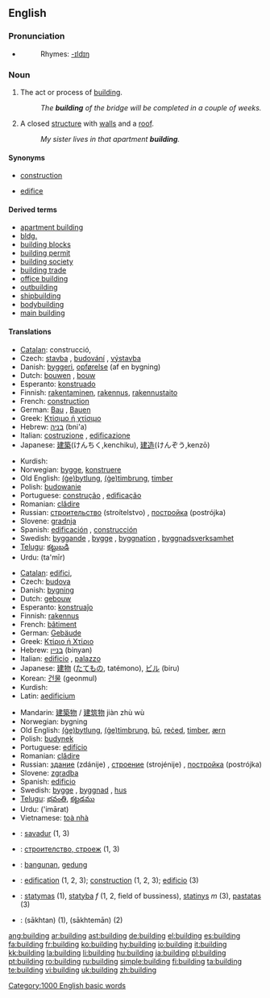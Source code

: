 ==English==
{{wikipedia}}
===Pronunciation===
*{{audio|en-us-building.ogg|Audio (US)}}
*:Rhymes: [[Rhymes:English:-ɪldɪŋ|-ɪldɪŋ]]

===Noun===
{{en-noun}}

# {{uncountable}} The act or process of [[build]]ing.
#: ''The '''building''' of the bridge will be completed in a couple of weeks.''
# A closed [[structure]] with [[wall]]s and a [[roof]].
#: ''My sister lives in that apartment '''building'''.''

====Synonyms====
*{{i-c|act or process of building}} [[construction]]
*{{i-c|closed structure with walls and a roof}} [[edifice]]

====Derived terms====
* [[apartment building]]
* [[bldg.]]
* [[building blocks]]
* [[building permit]]
* [[building society]]
* [[building trade]]
* [[office building]]
* [[outbuilding]]
* [[shipbuilding]]
* [[bodybuilding]]
* [[main building]]

====Translations====
{{trans-top|act or process of building}}
*[[Catalan]]: construcció, {{f}}
* Czech: [[stavba]] {{f}}, [[budování]] {{n}}, [[výstavba]] {{f}}
*Danish: [[byggeri]], [[opførelse]] (af en bygning)
*Dutch: [[bouwen]] {{n}}, [[bouw]] {{m}}
*Esperanto: [[konstruado]]
*Finnish: [[rakentaminen]], [[rakennus]], [[rakennustaito]]
*French: [[construction#French|construction]] {{f}}
*German: [[Bau]] {{m}}, [[Bauen]] {{n}}
*Greek: [[Κτίσιμο ή χτίσιμο]] {{n}}
*Hebrew: [[בניה]] (bni'a) {{f}}
*Italian: [[costruzione]] {{f}}, [[edificazione]] {{f}}
*Japanese: [[建築]](けんちく,kenchiku), [[建造]](けんぞう,kenzō)
{{trans-mid}}
*Kurdish: {{KUchar|[[بیناکردن]]}}
*Norwegian: [[bygge]], [[konstruere]]
*Old English: [[bytlung|(ġe)bytlung]], [[timbrung|(ġe)timbrung]], [[timber]]
*Polish: [[budować|budowanie]]
*Portuguese: [[construção]] {{f}}, [[edificação]] {{f}}
*Romanian: [[clădire]] {{f}}
*Russian: [[строительство]] (stroítelstvo) {{n}}, [[постройка]] (postrójka) {{f}}
*Slovene: [[gradnja]] {{f}}
*Spanish: [[edificación]] {{f}}, [[construcción]] {{f}}
*Swedish: [[byggande]] {{n}}, [[bygge]] {{n}}, [[byggnation]] {{c}}, [[byggnadsverksamhet]] {{c}}
*[[Telugu]]: [[కట్టుబడి]]
*Urdu: {{URchar|[[تعمیر]]}} (ta'mīr) {{f}}
{{trans-bottom}}

{{trans-top|closed structure with walls and a roof}}
*[[Catalan]]: [[edifici]], {{m}}
*Czech: [[budova]] {{f}}
*Danish: [[bygning]]
*Dutch: [[gebouw]] {{n}}
*Esperanto: [[konstruaĵo]]
*Finnish: [[rakennus]]
*French: [[bâtiment]] {{m}}
*German: [[Gebäude]] {{n}}
*Greek: [[Κτίριο ή Χτίριο]] {{n}}
*Hebrew: [[בניין]] (binyan) {{m}}
*Italian: [[edificio]] {{m}}, [[palazzo]] {{m}}
*Japanese: [[建物]] ([[たてもの]], tatémono), [[ビル]] (biru)
*Korean: [[건물]] (geonmul)
*Kurdish: {{KUchar|[[بینا]]}}
*Latin: [[aedificium]] {{n}}
{{trans-mid}}
*Mandarin: [[建築物]] / [[建筑物]] jiàn zhù wù
*Norwegian: bygning
*Old English: [[bytlung|(ġe)bytlung]], [[timbrung|(ġe)timbrung]], [[bu|bū]], [[reced|reċed]], [[timber]], [[ærn]]
*Polish: [[budynek]] {{m}}
*Portuguese: [[edifício]] {{m}}
*Romanian: [[clădire]] {{f}}
*Russian: [[здание]] (zdánije) {{n}}, [[строение]] (strojénije) {{n}}, [[постройка]] (postrójka) {{f}}
*Slovene: [[zgradba]] {{f}}
*Spanish: [[edificio]] {{m}}
*Swedish: [[bygge]] {{n}}, [[byggnad]] {{c}}, [[hus]] {{n}}
*[[Telugu]]: [[భవంతి]], [[కట్టడము]]
*Urdu: {{URchar|[[عمارت]]}} ('imārat) {{f}}
*Vietnamese: [[toà nhà]]
{{trans-bottom}}

{{checktrans-top}}
*{{ttbc|Breton}}: [[savadur]] {{m}} (1, 3)
*{{ttbc|Bulgarian}}: [[строителство, строеж]] {{m}} (1, 3)
*{{ttbc|Indonesian}}: [[bangun|bangunan]], [[gedung]]
*{{ttbc|Interlingua}}: [[edification]] (1, 2, 3); [[construction]] (1, 2, 3); [[edificio]] (3)
*{{ttbc|Lithuanian}}: [[statymas]] {{m}} (1), [[statyba]] ''f'' (1, 2, field of bussiness), [[statinys]] ''m'' (3), [[pastatas]] {{m}} (3)
*{{ttbc|Persian}}: {{FAchar|[[ساختن]]}} (sākhtan) (1), {{FAchar|[[ساختمان]]}} (sākhtemān) (2)
{{trans-bottom}}

[[Category:1000 English basic words]]

[[ang:building]]
[[ar:building]]
[[ast:building]]
[[de:building]]
[[el:building]]
[[es:building]]
[[fa:building]]
[[fr:building]]
[[ko:building]]
[[hy:building]]
[[io:building]]
[[it:building]]
[[kk:building]]
[[la:building]]
[[li:building]]
[[hu:building]]
[[ja:building]]
[[pl:building]]
[[pt:building]]
[[ro:building]]
[[ru:building]]
[[simple:building]]
[[fi:building]]
[[ta:building]]
[[te:building]]
[[vi:building]]
[[uk:building]]
[[zh:building]]